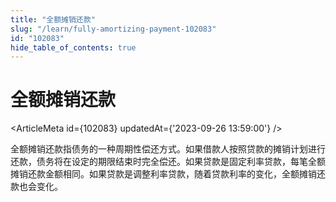 ```yaml
---
title: "全额摊销还款"
slug: "/learn/fully-amortizing-payment-102083"
id: "102083"
hide_table_of_contents: true
---
```



# 全额摊销还款

<ArticleMeta id={102083} updatedAt={'2023-09-26 13:59:00'} />
<div className='border-solid border-b border-t-0 my-4 border-[var(--ifm-color-gray-300)]' />

全额摊销还款指债务的一种周期性偿还方式。如果借款人按照贷款的摊销计划进行还款，债务将在设定的期限结束时完全偿还。如果贷款是固定利率贷款，每笔全额摊销还款金额相同。如果贷款是调整利率贷款，随着贷款利率的变化，全额摊销还款也会变化。
